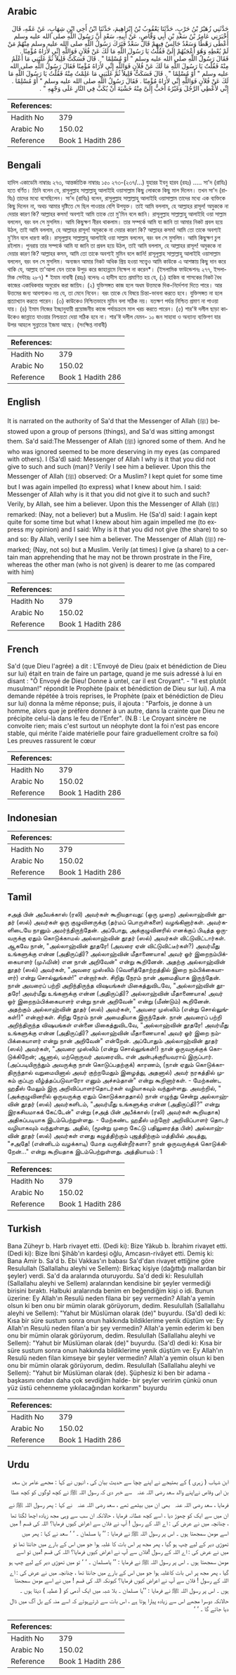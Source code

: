 ## Arabic


<div dir="rtl" lang="ar" style={{fontSize:'larger',backgroundColor:'#f8f9fa',padding:20}}>
حَدَّثَنِي زُهَيْرُ بْنُ حَرْبٍ، حَدَّثَنَا يَعْقُوبُ بْنُ إِبْرَاهِيمَ، حَدَّثَنَا ابْنُ أَخِي ابْنِ شِهَابٍ، عَنْ عَمِّهِ، قَالَ أَخْبَرَنِي عَامِرُ بْنُ سَعْدِ بْنِ أَبِي وَقَّاصٍ، عَنْ أَبِيهِ، سَعْدٍ أَنَّ رَسُولَ اللَّهِ صلى الله عليه وسلم أَعْطَى رَهْطًا وَسَعْدٌ جَالِسٌ فِيهِمْ قَالَ سَعْدٌ فَتَرَكَ رَسُولُ اللَّهِ صلى الله عليه وسلم مِنْهُمْ مَنْ لَمْ يُعْطِهِ وَهُوَ أَعْجَبُهُمْ إِلَىَّ فَقُلْتُ يَا رَسُولَ اللَّهِ مَا لَكَ عَنْ فُلاَنٍ فَوَاللَّهِ إِنِّي لأَرَاهُ مُؤْمِنًا ‏.‏ فَقَالَ رَسُولُ اللَّهِ صلى الله عليه وسلم ‏"‏ أَوْ مُسْلِمًا ‏"‏ ‏.‏ قَالَ فَسَكَتُّ قَلِيلاً ثُمَّ غَلَبَنِي مَا أَعْلَمُ مِنْهُ فَقُلْتُ يَا رَسُولَ اللَّهِ مَا لَكَ عَنْ فُلاَنٍ فَوَاللَّهِ إِنِّي لأَرَاهُ مُؤْمِنًا فَقَالَ رَسُولُ اللَّهِ صلى الله عليه وسلم ‏"‏ أَوْ مُسْلِمًا ‏"‏ ‏.‏ قَالَ فَسَكَتُّ قَلِيلاً ثُمَّ غَلَبَنِي مَا عَلِمْتُ مِنْهُ فَقُلْتُ يَا رَسُولَ اللَّهِ مَا لَكَ عَنْ فُلاَنٍ فَوَاللَّهِ إِنِّي لأَرَاهُ مُؤْمِنًا ‏.‏ فَقَالَ رَسُولُ اللَّهِ صلى الله عليه وسلم ‏"‏ أَوْ مُسْلِمًا ‏.‏ إِنِّي لأُعْطِي الرَّجُلَ وَغَيْرُهُ أَحَبُّ إِلَىَّ مِنْهُ خَشْيَةَ أَنْ يُكَبَّ فِي النَّارِ عَلَى وَجْهِهِ ‏"‏ ‏.‏
</div>
<div style={{backgroundColor:'#f8f9fa',padding:20, marginBottom: 10}}><table> <thead> <tr> <th>References:</th> <th></th> </tr> </thead> <tbody><tr><td>Hadith No</td><td>379</td></tr><tr><td>Arabic No</td><td>150.02</td></tr><tr><td>Reference</td><td>Book 1 Hadith 286</td></tr></tbody></table></div>

## Bengali


<div dir="ltr" lang="bn" style={{fontSize:'larger',backgroundColor:'#f8f9fa',padding:20}}>
হাদিস একাডেমি নাম্বারঃ ২৭৩, আন্তর্জাতিক নাম্বারঃ ১৫০ ২৭৩-(২৩৭/...) যুহারর ইবনু হারব (রহঃ) ..... সা'দ (রাযিঃ) হতে বর্ণিত। তিনি বলেন যে, রাসূলুল্লাহ সাল্লাল্লাহু আলাইহি ওয়াসাল্লাম কিছু লোককে কিছু মাল দিলেন। তখন সা'দ (রাযিঃ) তাদের মধ্যে বসেছিলেন। সা'দ (রাযিঃ) বলেন, রাসূলুল্লাহ সাল্লাল্লাহু আলাইহি ওয়াসাল্লাম তাদের মধ্যে এক ব্যক্তিকে কিছু দিলেন না, অথচ আমার দৃষ্টিতে সে ছিল পাওয়ার বেশি উপযুক্ত। তাই আমি বললাম, হে আল্লাহর রাসূল! অমুককে না দেয়ার কারণ কি? আল্লাহর কসম! অবশ্যই আমি তাকে তো মু'মিন বলে জানি। রাসূলুল্লাহ সাল্লাল্লাহু আলাইহি ওয়া সাল্লাম বললেন, বরং বল সে মুসলিম। আমি কিছুক্ষণ নীরব থাকলাম। তার সম্পর্কে আমি যা জানি তা আমার নিকট প্রবল হয়ে উঠল, তাই আমি বললাম, হে আল্লাহর রাসূল! অমুককে না দেয়ার কারণ কি? আল্লাহর কসম! আমি তো তাকে অবশ্যই মু'মিন বলে ধারণা করি। রাসূলুল্লাহ সাল্লাল্লাহু আলাইহি ওয়া সাল্লাম বললেন, বরং বল সে মুসলিম। আমি কিছুক্ষণ চুপ রইলাম। পুনরায় তার সম্পর্কে আমি যা জানি তা প্রবল হয়ে উঠল, তাই আমি বললাম, হে আল্লাহর রাসূল! অমুককে না দেয়ার কারণ কি? আল্লাহর কসম, আমি তো তাকে অবশ্যই মুমিন বলে জানি! রাসূলুল্লাহ সাল্লাল্লাহু আলাইহি ওয়াসাল্লাম বললেন, বরং বল সে মুসলিম। অন্যজন আমার নিকট অধিক প্রিয় হওয়া সত্ত্বেও আমি কাউকে এ আশঙ্কায় কিছু দান করে থাকি যে, আল্লাহ তা'আলা যেন তাকে উপুড় করে জাহান্নামে নিক্ষেপ না করেন*। (ইসলামিক ফাউন্ডেশনঃ ২৭৭, ইসলামিক সেন্টারঃ ২৮৭) * ইমাম নাবাবী (রহঃ) বলেনঃ এ হাদীস হতে প্রমাণিত হয় যে, (১) হাকিম বা শাসকের নিকট বৈধ কাজের একাধিকবার অনুরোধ করা জায়িয। (২) যুক্তিসঙ্গত কাজ হলে অধম উত্তমকে দিক-নির্দেশনা দিতে পারে। আর উত্তমের জন্য আবশ্যকও নয় যে, তা মেনে নিবেন। বরং তাকে যে বিষয়ে চিন্তা-ভাবনা করতে হবে। যুক্তিসঙ্গত না হলে প্রত্যাখ্যান করতে পারেন। (৩) কাউকেও নিশ্চিতভাবে মুমিন বলা সঠিক নয়। যতক্ষণ পর্যন্ত নিশ্চিত প্রমাণ না পাওয়া যায়। (৪) ইমাম নিজের ইচ্ছানুযায়ী প্রয়োজনীয় কাজে পর্যায়ক্রমে মাল খরচ করতে পারেন। (৫) শার'ঈ দলীল ছাড়া কাউকেও জান্নাতে যাওয়ার নিশ্চয়তা দেয়া সঠিক হবে না। শার'ঈ দলীল যেমন- ১০ জন সাহাবা ও অন্যান্য ব্যক্তিগণ যার উপর আহলে সুন্নাতের ইজমা আছে। (সংক্ষিপ্ত নাবাবী)
</div>
<div style={{backgroundColor:'#f8f9fa',padding:20, marginBottom: 10}}><table> <thead> <tr> <th>References:</th> <th></th> </tr> </thead> <tbody><tr><td>Hadith No</td><td>379</td></tr><tr><td>Arabic No</td><td>150.02</td></tr><tr><td>Reference</td><td>Book 1 Hadith 286</td></tr></tbody></table></div>

## English


<div dir="ltr" lang="en" style={{fontSize:'larger',backgroundColor:'#f8f9fa',padding:20}}>
It is narrated on the authority of Sa'd that the Messenger of Allah (ﷺ) bestowed upon a group of persons (things), and Sa'd was sitting amongst them. Sa'd said:The Messenger of Allah (ﷺ) ignored some of them. And he who was ignored seemed to be more deserving in my eyes (as compared with others). I (Sa'd) said: Messenger of Allah I why is it that you did not give to such and such (man)? Verily I see him a believer. Upon this the Messenger of Allah (ﷺ) observed: Or a Muslim? I kept quiet for some time but I was again impelled (to express) what I knew about him. I said: Messenger of Allah why is it that you did not give it to such and such? Verily, by Allah, see him a believer. Upon this the Messenger of Allah (ﷺ) remarked: (Nay, not a believer) but a Muslim. He (Sa'd) said: I again kept quite for some time but what I knew about him again impelled me (to express my opinion) and I said: Why is it that you did not give (the share) to so and so: By Allah, verily I see him a believer. The Messenger of Allah (ﷺ) remarked; (Nay, not so) but a Muslim. Verily (at times) I give (a share) to a certain man apprehending that he may not be thrown prostrate in the Fire, whereas the other man (who is not given) is dearer to me (as compared with him)
</div>
<div style={{backgroundColor:'#f8f9fa',padding:20, marginBottom: 10}}><table> <thead> <tr> <th>References:</th> <th></th> </tr> </thead> <tbody><tr><td>Hadith No</td><td>379</td></tr><tr><td>Arabic No</td><td>150.02</td></tr><tr><td>Reference</td><td>Book 1 Hadith 286</td></tr></tbody></table></div>

## French


<div dir="ltr" lang="fr" style={{fontSize:'larger',backgroundColor:'#f8f9fa',padding:20}}>
Sa'd (que Dieu l'agrée) a dit : L'Envoyé de Dieu (paix et bénédiction de Dieu sur lui) était en train de faire un partage, quand je me suis adressé à lui en disant : "Ô Envoyé de Dieu! Donne à untel, car il est Croyant". - "Il est plutôt musulman!" répondit le Prophète (paix et bénédiction de Dieu sur lui). A ma demande répétée à trois reprises, le Prophète (paix et bénédiction de Dieu sur lui) donna la même réponse; puis, il ajouta : "Parfois, je donne à un homme, alors que je préfère donner à un autre, dans la crainte que Dieu ne précipite celui-là dans le feu de l'Enfer". (N.B : Le Croyant sincère ne convoite rien; mais c'est surtout un néophyte dont la foi n'est pas encore stable, qui mérite l'aide matérielle pour faire graduellement croître sa foi) Les preuves rassurent le cœur
</div>
<div style={{backgroundColor:'#f8f9fa',padding:20, marginBottom: 10}}><table> <thead> <tr> <th>References:</th> <th></th> </tr> </thead> <tbody><tr><td>Hadith No</td><td>379</td></tr><tr><td>Arabic No</td><td>150.02</td></tr><tr><td>Reference</td><td>Book 1 Hadith 286</td></tr></tbody></table></div>

## Indonesian


<div dir="ltr" lang="id" style={{fontSize:'larger',backgroundColor:'#f8f9fa',padding:20}}>

</div>
<div style={{backgroundColor:'#f8f9fa',padding:20, marginBottom: 10}}><table> <thead> <tr> <th>References:</th> <th></th> </tr> </thead> <tbody><tr><td>Hadith No</td><td>379</td></tr><tr><td>Arabic No</td><td>150.02</td></tr><tr><td>Reference</td><td>Book 1 Hadith 286</td></tr></tbody></table></div>

## Tamil


<div dir="ltr" lang="ta" style={{fontSize:'larger',backgroundColor:'#f8f9fa',padding:20}}>
சஅத் பின் அபீவக்காஸ் (ரலி) அவர்கள் கூறியதாவது: (ஒரு முறை) அல்லாஹ்வின் தூதர் (ஸல்) அவர்கள் ஒரு குழுவினருக்கு (தர்மப் பொருள்களை) வழங்கினார்கள். அவர்களிடையே நானும் அமர்ந்திருந்தேன். அப்போது, அக்குழுவினரில் எனக்குப் பிடித்த ஒருவருக்கு ஏதும் கொடுக்காமல் அல்லாஹ்வின் தூதர் (ஸல்) அவர்கள் விட்டுவிட்டார்கள். ஆகவே நான், "அல்லாஹ்வின் தூதரே! (அவரை ஏன் விட்டுவிட்டீர்கள்?) அவர்மீது உங்களுக்கு என்ன (அதிருப்தி)? அல்லாஹ்வின் மீதாணையாக! அவர் ஓர் இறைநம்பிக்கையாளர் (முஃமின்) என நான் அறிவேன்" என்று கூறினேன். அதற்கு அல்லாஹ்வின் தூதர் (ஸல்) அவர்கள், "அவரை முஸ்லிம் (வெளித்தோற்றத்தில் இறை நம்பிக்கையாளர்) என்று சொல்லுங்கள்!" என்றார்கள். சிறிது நேரம் நான் அமைதியாக இருந்தேன். நான் அவரைப் பற்றி அறிந்திருந்த விஷயங்கள் மிகைத்துவிடவே, "அல்லாஹ்வின் தூதரே! அவர்மீது உங்களுக்கு என்ன (அதிருப்தி)? அல்லாஹ்வின் மீதாணையாக! அவர் ஓர் இறைநம்பிக்கையாளர் என்று நான் அறிவேன்" என்று (மீண்டும்) கூறினேன். அதற்கும் அல்லாஹ்வின் தூதர் (ஸல்) அவர்கள், "அவரை முஸ்லிம் (என்று சொல்லுங்கள்!)" என்றார்கள். சிறிது நேரம் நான் அமைதியாக இருந்தேன். நான் அவரைப் பற்றி அறிந்திருந்த விஷயங்கள் என்னை மிகைத்துவிடவே, "அல்லாஹ்வின் தூதரே! அவர்மீது உங்களுக்கு என்ன (அதிருப்தி)? அல்லாஹ்வின் மீதாணையாக! அவர் ஓர் இறை நம்பிக்கையாளர் என்று நான் அறிவேன்" என்றேன். அப்போதும் அல்லாஹ்வின் தூதர் (ஸல்) அவர்கள், "அவரை முஸ்லிம் (என்று சொல்லுங்கள்!) நான் ஒருவருக்குக் கொடுக்கிறேன்; ஆனால், மற்றொருவர் அவரைவிட என் அன்புக்குரியவராய் இருப்பார். (அப்படியிருந்தும் அவருக்கு நான் கொடுப்பதற்குக்) காரணம், (நான் ஏதும் கொடுக்காதிருந்தால் வறுமையினால் அவர் குற்றமேதும் இழைத்து, அதனால்) அவர் நரகத்தில் முகம் குப்புற வீழ்த்தப்படுவாரோ எனும் அச்சம்தான்" என்று கூறினார்கள். - மேற்கண்ட ஹதீஸ் மேலும் இரு அறிவிப்பாளர்தொடர்கள் வழியாகவும் வந்துள்ளது. அவற்றில், "(அக்குழுவினரில் ஒருவருக்கு ஏதும் கொடுக்காததால்) நான் எழுந்து சென்று அல்லாஹ்வின் தூதர் (ஸல்) அவர்களிடம், "அவர்மீது உங்களுக்கு என்ன (அதிருப்தி)?" என்று இரகசியமாகக் கேட்டேன்" என்று (சஅத் பின் அபீக்காஸ் (ரலி) அவர்கள் கூறியதாக) அதிகப்படியாக இடம்பெற்றுள்ளது. - மேற்கண்ட ஹதீஸ் மற்றோர் அறிவிப்பாளர் தொடர் வழியாகவும் வந்துள்ளது. அதில், (மூன்று முறை கேட்டு பதிலுரைத்த பின்) அல்லாஹ்வின் தூதர் (ஸல்) அவர்கள் எனது கழுத்திற்கும் புஜத்திற்கும் மத்தியில் அடித்து, "சஅதே! (என்னிடம் வழக்காடி) மோத வருகின்றீர்களா? நான் ஒருவருக்குக் கொடுக்கிறேன்..." என்று கூறியதாக இடம்பெற்றுள்ளது. அத்தியாயம் : 1
</div>
<div style={{backgroundColor:'#f8f9fa',padding:20, marginBottom: 10}}><table> <thead> <tr> <th>References:</th> <th></th> </tr> </thead> <tbody><tr><td>Hadith No</td><td>379</td></tr><tr><td>Arabic No</td><td>150.02</td></tr><tr><td>Reference</td><td>Book 1 Hadith 286</td></tr></tbody></table></div>

## Turkish


<div dir="ltr" lang="tr" style={{fontSize:'larger',backgroundColor:'#f8f9fa',padding:20}}>
Bana Züheyr b. Harb rivayet etti. (Dedi ki): Bize Yâkub b. İbrahim rivayet etti. (Dedi ki): Bize İbni Şihâb'ın kardeşi oğlu, Amcasın-rivâyet etti. Demiş ki: Bana Amir b. Sa'd b. Ebi Vakkas'ın babası Sa'd'dan rivayet ettiğine göre Resulullah (Sallallahu aleyhi ve Sellem): Birkaç kişiye (dağıttığı mallardan bir şeyler) verdi. Sa'd da aralarında oturuyordu. Sa'd dedi ki: Resulullah (Sallallahu aleyhi ve Sellem) aralarından kendisine bir şeyler vermediği birisini bıraktı. Halbuki aralarında benim en beğendiğim kişi o idi. Bunun üzerine: Ey Allah'ın Resulü neden filana bir şey vermedin? Allah'a yemin olsun ki ben onu bir mümin olarak görüyorum, dedim. Resulullah (Sallallahu aleyhi ve Sellem): "Yahut bir Müslüman olarak (de)" buyurdu. (Sa'd) dedi ki: Kısa bir süre sustum sonra onun hakkında bildiklerime yenik düştüm ve: Ey Allah'ın Resulü neden filan'a bir şey vermedin? Allah'a yemin ederim ki ben onu bir mümin olarak görüyorum, dedim. Resulullah (Sallallahu aleyhi ve Sellem): "Yahut bir Müslüman olarak (de)" buyurdu. (Sa'd) dedi ki: Kısa bir süre sustum sonra onun hakkında bildiklerime yenik düştüm ve: Ey Allah'ın Resulü neden filan kimseye bir şeyler vermedin? Allah'a yemin olsun ki ben onu bir mümin olarak görüyorum, dedim. Resulullah (Sallallahu aleyhi ve Sellem): "Yahut bir Müslüman olarak (de). Şüphesiz ki ben bir adama -başkasını ondan daha çok sevdiğim halde- bir şeyler veririm çünkü onun yüz üstü cehenneme yıkılacağından korkarım" buyurdu
</div>
<div style={{backgroundColor:'#f8f9fa',padding:20, marginBottom: 10}}><table> <thead> <tr> <th>References:</th> <th></th> </tr> </thead> <tbody><tr><td>Hadith No</td><td>379</td></tr><tr><td>Arabic No</td><td>150.02</td></tr><tr><td>Reference</td><td>Book 1 Hadith 286</td></tr></tbody></table></div>

## Urdu


<div dir="rtl" lang="ur" style={{fontSize:'larger',backgroundColor:'#f8f9fa',padding:20}}>
ابن شہاب ( زہری ) کے بھتیجے نے اپنے چچا سے حدیث بیان کی ، انہوں نے کہا : مجھے عامر بن سعد بن ابی وقاص نےاپنے والد سعد ‌رضی ‌اللہ ‌عنہ ‌ ‌ سے خبر دی کہ رسول اللہ ﷺ نے کچھ لوگوں کو کچھ عطا فرمایا ، سعد ‌رضی ‌اللہ ‌عنہ ‌ ‌ بھی ان میں بیٹھے تھے ، سعد ‌رضی ‌اللہ ‌عنہ ‌ ‌ نے کہا : پھر رسول اللہ ﷺ نے ان میں سے ایک کو چھوڑ دیا ، اسے کچھ عطانہ فرمایا ، حالانکہ ان سب سے وہی مجھ زیادہ اچھا لگتا تھا ، چنانچہ میں نے عرض کی : اے اللہ کے رسول ! آپ نے فلاں سے اعراض کیوں فرمایا؟ اللہ کی قسم ! میں اسے مومن سمجھتا ہوں ۔ اس پر رسول اللہ ﷺ نے فرمایا : ’’ یا مسلمان ۔ ‘ ‘ سعد نے کہا : پھر میں تھوڑی دیر کے لیے چپ ہو گیا ، پھر مجھ پر اس بات کا غلبہ ہوا جو میں اس کے بارے میں جانتا تھا تو میں نے عرض کی : اے اللہ کے رسول !فلاں سے آپ نے اعراض کیوں فرمایا؟ اللہ کی قسم !میں تو اسے مومن سمجھتا ہوں ۔ اس پر رسول اللہ ﷺ نے فرمایا : ’’ یامسلمان ۔ ‘ ‘ تو میں تھوڑی دیر کے لیے چپ ہو گیا ، پھر مجھ پر اس بات کاغلبہ ہوا جو میں اس کے بارے میں جانتا تھا ، چنانچہ میں نے عرض کی : اے اللہ کے رسول ! فلاں سے آپ نے اعراض کیوں فرمایا؟ کیونکہ اللہ کی قسم ! میں نے اسے مومن سمجھتا ہوں ۔ اس پر رسول اللہ ﷺ نے فرمایا : ’’یا مسلمان ۔ بلا شبہ میں ایک آدمی کو ( عطیہ ) دیتا ہوں ۔ حالانکہ دوسرا مجھے اس سے زیادہ پیارا ہوتا ہے ، اس بات سے ڈرتےہوئے کہ اسے منہ کے بل آگ میں ڈال دیا جائے گا ۔ ‘ ‘
</div>
<div style={{backgroundColor:'#f8f9fa',padding:20, marginBottom: 10}}><table> <thead> <tr> <th>References:</th> <th></th> </tr> </thead> <tbody><tr><td>Hadith No</td><td>379</td></tr><tr><td>Arabic No</td><td>150.02</td></tr><tr><td>Reference</td><td>Book 1 Hadith 286</td></tr></tbody></table></div>